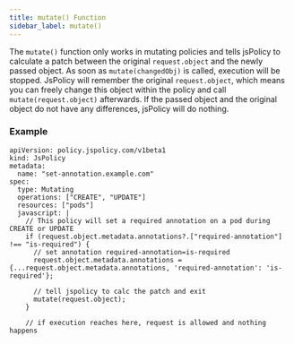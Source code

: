 ```yaml
---
title: mutate() Function
sidebar_label: mutate()
---
```


The `mutate()` function only works in mutating policies and tells jsPolicy to calculate a patch between the original `request.object` and the newly passed object. 
As soon as `mutate(changedObj)` is called, execution will be stopped. JsPolicy will remember the original `request.object`, which means you can freely change this object within the policy and call `mutate(request.object)` afterwards.
If the passed object and the original object do not have any differences, jsPolicy will do nothing.

### Example

```
apiVersion: policy.jspolicy.com/v1beta1
kind: JsPolicy
metadata:
  name: "set-annotation.example.com"
spec:
  type: Mutating
  operations: ["CREATE", "UPDATE"]
  resources: ["pods"]
  javascript: |
    // This policy will set a required annotation on a pod during CREATE or UPDATE
    if (request.object.metadata.annotations?.["required-annotation"] !== "is-required") {
      // set annotation required-annotation=is-required
      request.object.metadata.annotations = {...request.object.metadata.annotations, 'required-annotation': 'is-required'};
          
      // tell jspolicy to calc the patch and exit
      mutate(request.object);
    }

    // if execution reaches here, request is allowed and nothing happens
```
